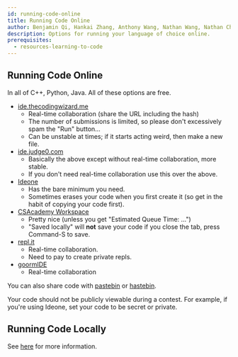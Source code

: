 ```yaml
---
id: running-code-online
title: Running Code Online
author: Benjamin Qi, Hankai Zhang, Anthony Wang, Nathan Wang, Nathan Chen
description: Options for running your language of choice online.
prerequisites:
  - resources-learning-to-code
---
```


## Running Code Online

In all of C++, Python, Java. All of these options are free.

<!-- - [OnlineGDB](https://www.onlinegdb.com/)
  - online compiler with embedded GDB debugger
  - supports files and file I/O
  - can be buggy sometimes -->

- [ide.thecodingwizard.me](https://ide.thecodingwizard.me/)
  - Real-time collaboration (share the URL including the hash)
  - The number of submissions is limited, so please don't excessively spam the "Run" button...
  - Can be unstable at times; if it starts acting weird, then make a new file.
- [ide.judge0.com](https://ide.judge0.com/)
  - Basically the above except without real-time collaboration, more stable.
  - If you don't need real-time collaboration use this over the above.
- [Ideone](http://ideone.com/)
  - Has the bare minimum you need.
  - Sometimes erases your code when you first create it (so get in the habit of copying your code first).
- [CSAcademy Workspace](https://csacademy.com/workspace/)
  - Pretty nice (unless you get "Estimated Queue Time: ...")
  - "Saved locally" will **not** save your code if you close the tab, press Command-S to save.
- [repl.it](https://repl.it/)
  - Real-time collaboration.
  - Need to pay to create private repls.
- [goormIDE](https://ide.goorm.io/)
  - Real-time collaboration

You can also share code with [pastebin](https://pastebin.com/) or [hastebin](https://hastebin.com/).

<Warning>

Your code should not be publicly viewable during a contest. For example, if you're using Ideone, set your code to be secret or private.

<!-- If you use Ideone during an online contest (such as a Codeforces round), you **must** ensure that your code is set to be private. **You will be punished for cheating if another person finds and copies your code during the contest, even if you never intentionally provide the code to anyone.** -->

<!-- Even if you are not doing an online contest, you might want to set your code to be private for other reasons. -->

</Warning>

## Running Code Locally

See [here](/general/running-code-locally) for more information.

